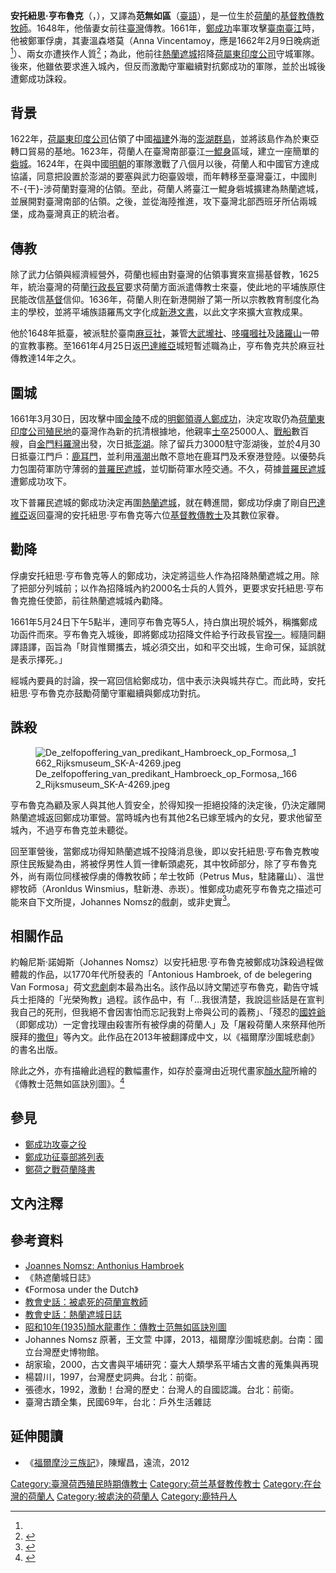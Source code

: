 {{Infobox Biography
| subject_name   = 安托紐思·亨布魯克 
| image_name     = HambroekFront.jpg|frame|right
| image_size     = 220px
| image_caption  = 後人描繪安托紐思·亨布魯克（上圖中右著教服者）激勵守城士兵的畫面
| date_of_birth  = 1607年
| place_of_birth = [[File:Statenvlag.svg|20px]] [[荷蘭共和國|荷蘭共和國]][[鹿特丹|鹿特丹]]
| date_of_death  = 1661年7月21日
| place_of_death = {{TWN-VOC}} 
| occupation     = [[荷蘭|荷蘭]][[基督教|基督教]][[傳教士|傳教]][[牧師|牧師]]
}}

'''安托紐思·亨布魯克'''（{{lang-nl|Anthonius Hambroek}}，{{bd|1607年||1661年|7月21日}}），又譯為'''范無如區'''（[[台語|臺語]]），是一位生於[[荷蘭|荷蘭]]的[[基督教|基督教]][[傳教士|傳教]][[牧師|牧師]]。1648年，他偕妻女前往[[台灣|臺灣]]傳教。1661年，[[鄭成功|鄭成功]]率軍攻擊[[台南|臺南]][[台江|臺江]]時，他被鄭軍俘虜，其妻溫森塔莫（Anna Vincentamoy，應是1662年2月9日晚病逝<ref name="鄭成功在熱蘭遮城勸降不成後處死牧師？" />）、兩女亦遭挾作人質<ref>{{Cite news|url=http://mypaper.pchome.com.tw/kuan0416/post/1281895879|title=鄭成功為何要屠殺荷蘭牧師？（管仁健／著）＠你不知道的台灣（管仁健／著）｜PChome新聞台|last=管仁健|newspaper=你不知道的台灣（管仁健／著）|accessdate=2018-07-26|language=zh-TW|archive-date=2020-08-21|archive-url=https://web.archive.org/web/20200821071634/http://mypaper.pchome.com.tw/kuan0416/post/1281895879|dead-url=no}}</ref>；為此，他前往[[熱蘭遮城|熱蘭遮城]]招降[[荷屬東印度公司|荷屬東印度公司]]守城軍隊。後來，他雖依要求進入城內，但反而激勵守軍繼續對抗鄭成功的軍隊，並於出城後遭鄭成功誅殺。

==背景==
1622年，[[荷屬東印度公司|荷屬東印度公司]]佔領了中國[[福建|福建]]外海的[[澎湖群島|澎湖群島]]，並將該島作為於東亞轉口貿易的基地。1623年，荷蘭人在臺灣南部臺江[[一鯤身|一鯤身]]區域，建立一座簡單的[[砦城|砦城]]。1624年，在與中國[[明朝|明朝]]的軍隊激戰了八個月以後，荷蘭人和中國官方達成協議，同意把設置於澎湖的要塞與武力砲臺毀壞，而年轉移至臺灣臺江，中國則不-{干}-涉荷蘭對臺灣的佔領。至此，荷蘭人將臺江一鯤身砦城擴建為熱蘭遮城，並展開對臺灣南部的佔領。之後，並從海陸推進，攻下臺灣北部西班牙所佔兩城堡，成為臺灣真正的統治者。

==傳教==
除了武力佔領與經濟經營外，荷蘭也經由對臺灣的佔領事實來宣揚基督教，1625年，統治臺灣的荷蘭[[行政長官|行政長官]]要求荷蘭方面派遣傳教士來臺，使此地的平埔族原住民能改信[[基督教|基督]]信仰。1636年，荷蘭人則在新港開辦了第一所以宗教教育制度化為主的學校，並將平埔族語羅馬文字化成[[新港文書|新港文書]]，以此文字來擴大宣教成果。

他於1648年抵臺，被派駐於臺南[[麻豆社|麻豆社]]，兼管[[大武壠社|大武壠社]]、[[哆囉嘓社|哆囉嘓社]]及[[諸羅山|諸羅山]]一帶的宣教事務。至1661年4月25日返[[巴達維亞|巴達維亞]]城短暫述職為止，亨布魯克共於麻豆社傳教達14年之久。

==圍城==
1661年3月30日，因攻擊中國[[金陵|金陵]]不成的[[明鄭|明鄭]][[領導人|領導人]][[鄭成功|鄭成功]]，決定攻取仍為[[荷蘭東印度公司|荷蘭東印度公司]][[殖民地|殖民地]]的臺灣作為新的抗清根據地，他親率[[士卒|士卒]]25000人、[[戰船|戰船]]數百艘，自[[金門|金門]][[料羅灣|料羅灣]]出發，次日抵[[澎湖|澎湖]]。除了留兵力3000駐守澎湖後，並於4月30日抵臺江門戶：[[鹿耳門|鹿耳門]]，並利用[[漲潮|漲潮]]出敵不意地在鹿耳門及禾寮港登陸。以優勢兵力包圍荷軍防守薄弱的[[普羅民遮城|普羅民遮城]]，並切斷荷軍水陸交通。不久，荷據[[普羅民遮城|普羅民遮城]]遭鄭成功攻下。

攻下普羅民遮城的鄭成功決定再圍[[熱蘭遮城|熱蘭遮城]]，就在轉進間，鄭成功俘虜了剛自[[巴達維亞|巴達維亞]]返回臺灣的安托紐思·亨布魯克等六位[[基督教|基督教]][[傳教士|傳教士]]及其數位家眷。

==勸降==
俘虜安托紐思·亨布魯克等人的鄭成功，決定將這些人作為招降熱蘭遮城之用。除了把部分列城前；以作為招降城內約2000名士兵的人質外，更要求安托紐思·亨布魯克擔任使節，前往熱蘭遮城城內勸降。

1661年5月24日下午5點半，連同亨布魯克等5人，持白旗出現於城外，稱攜鄭成功函件而來。亨布魯克入城後，即將鄭成功招降文件給予行政長官[[揆一|揆一]]。經隨同翻譯語譯，函旨為「財貨惟爾攜去，城必須交出，如和平交出城，生命可保，延誤就是表示擇死。」

經城內要員的討論，揆一寫回信給鄭成功，信中表示決與城共存亡。而此時，安托紐思·亨布魯克亦鼓勵荷蘭守軍繼續與鄭成功對抗。

==誅殺==
[[File:De_zelfopoffering_van_predikant_Hambroeck_op_Formosa,_1662_Rijksmuseum_SK-A-4269.jpeg|thumb]]

亨布魯克為顧及家人與其他人質安全，於得知揆一拒絕投降的決定後，仍決定離開熱蘭遮城返回鄭成功軍營。當時城內也有其他2名已嫁至城內的女兒，要求他留至城內，不過亨布魯克並未聽從。

回至軍營後，當鄭成功得知熱蘭遮城不投降消息後，即以安托紐思·亨布魯克教唆原住民叛變為由，將被俘男性人質一律斬頭處死，其中牧師部分，除了亨布魯克外，尚有兩位同樣被俘虜的傳教牧師；牟士牧師（Petrus Mus，駐諸羅山）、溫世繆牧師（Aronldus Winsmius，駐新港、赤崁）。惟鄭成功處死亨布魯克之描述可能來自下文所提，Johannes Nomsz的戲劇，或非史實<ref name="鄭成功在熱蘭遮城勸降不成後處死牧師？">{{Cite news|url=https://tw.appledaily.com/new/realtime/20170310/1073041/|title=鄭成功在熱蘭遮城勸降不成後處死牧師？|author=|date=|work=|newspaper=蘋果日報|accessdate=2018-07-26|language=zh-TW|archive-date=2018-08-16|archive-url=https://web.archive.org/web/20180816090142/https://tw.appledaily.com/new/realtime/20170310/1073041/|dead-url=no}}</ref>。

==相關作品==
約翰尼斯·諾姆斯（Johannes Nomsz）以安托紐思·亨布魯克被鄭成功誅殺過程做體裁的作品，以1770年代所發表的「Antonious Hambroek, of de belegering Van Formosa」荷文[[悲劇|悲劇]]劇本最為出名。該作品以詩文闡述亨布魯克，勸告守城兵士拒降的「光榮殉教」過程。該作品中，有「...我很清楚，我說這些話是在宣判我自己的死刑，但我絕不會因害怕而忘記我對上帝與公司的義務」、「殘忍的[[國姓爺|國姓爺]]（即鄭成功）一定會找理由殺害所有被俘虜的荷蘭人」及「屠殺荷蘭人來祭拜他所膜拜的[[撒但|撒但]]」等內文。此作品在2013年被翻譯成中文，以《福爾摩沙圍城悲劇》的書名出版。

除此之外，亦有描繪此過程的數幅畫作，如存於臺灣由近現代畫家[[顏水龍|顏水龍]]所繪的《傳教士范無如區訣別圖》。<ref>{{Cite web|url=http://slyen.org/forum/viewtopic.php?t=66|title=S L Yen Forum • View topic - 昭和10年(1935)顏水龍畫作：傳教士范無如區訣別圖|accessdate=2018-07-26|work=slyen.org|language=en-gb|archive-date=2021-03-09|archive-url=https://web.archive.org/web/20210309123746/http://slyen.org/forum/viewtopic.php?t=66|dead-url=no}}</ref>

==參見==
*[[鄭成功攻台之役|鄭成功攻臺之役]]
*[[鄭成功征臺部將列表|鄭成功征臺部將列表]]
*[[鄭荷之戰荷蘭降書|鄭荷之戰荷蘭降書]]

== 文內注釋 ==
{{reflist}}

==參考資料==
{{refbegin|2}}
*[http://www.let.leidenuniv.nl/Dutch/Ceneton/NomszHambroek1775.html Joannes Nomsz: Anthonius Hambroek] {{Wayback|url=http://www.let.leidenuniv.nl/Dutch/Ceneton/NomszHambroek1775.html |date=20210225234115 }}
*《熱遮蘭城日誌》
*《Formosa under the Dutch》
*[http://www.laijohn.com/BOOK1/044.htm 教會史話：被處死的荷蘭宣教師] {{Wayback|url=http://www.laijohn.com/BOOK1/044.htm |date=20200203034727 }}
*[http://www.laijohn.com/BOOK1/045.htm 教會史話：熱蘭遮城日誌] {{Wayback|url=http://www.laijohn.com/BOOK1/045.htm |date=20200203001208 }}
*[http://slyen.org/forum/viewtopic.php?t=66 昭和10年(1935)顏水龍畫作：傳教士范無如區訣別圖] {{Wayback|url=http://slyen.org/forum/viewtopic.php?t=66 |date=20210309123746 }}
*Johannes Nomsz 原著，王文萱 中譯，2013，福爾摩沙圍城悲劇。台南：國立台灣歷史博物館。
*胡家瑜，2000，古文書與平埔研究：臺大人類學系平埔古文書的蒐集與再現
*楊碧川，1997，台灣歷史詞典。台北：前衛。
*張德水，1992，激動！台灣的歷史：台灣人的自國認識。台北：前衛。
*臺灣古蹟全集，民國69年，台北：戶外生活雜誌
{{refend}}

== 延伸閱讀 ==
* 《[[福爾摩沙三族記|福爾摩沙三族記]]》，陳耀昌，遠流，2012

{{commonscat|Antonius Hambroek}}

{{Dutch Formosa}}

[[Category:臺灣荷西殖民時期傳教士|Category:臺灣荷西殖民時期傳教士]]
[[Category:荷兰基督教传教士|Category:荷兰基督教传教士]]
[[Category:在台灣的荷蘭人|Category:在台灣的荷蘭人]]
[[Category:被處決的荷蘭人|Category:被處決的荷蘭人]]
[[Category:鹿特丹人|Category:鹿特丹人]]